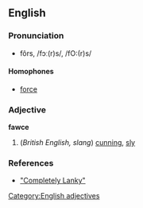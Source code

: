 == English ==
===Pronunciation===
*fôrs, /fɔː(r)s/, /fO:(r)s/
====Homophones====
*[[force]]
=== Adjective ===
[[Category:English adjectives]]
'''fawce'''
# (''British English, slang'') [[cunning]], [[sly]]
=== References ===
* [http://www.nyt.co.uk/lankywordofthe%20month.htm "Completely Lanky"]